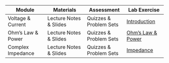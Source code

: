 | Module | Materials | Assessment | Lab Exercise |
| --- | --- | --- | --- |
| Voltage & Current | Lecture Notes & Slides | Quizzes & Problem Sets | [Introduction](labs/introduction.qmd)
| Ohm's Law & Power | Lecture Notes & Slides | Quizzes & Problem Sets | [Ohm's Law & Power](labs/ohms_power.qmd)
| Complex Impedance | Lecture Notes & Slides | Quizzes & Problem Sets | [Impedance](labs/impedance.qmd)
